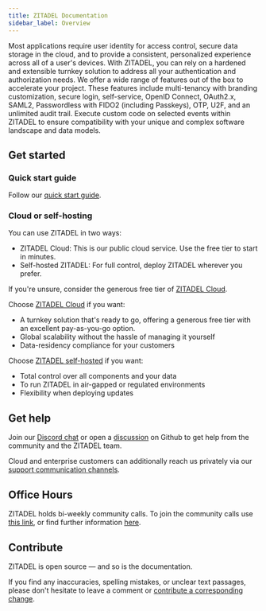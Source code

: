 ```yaml
---
title: ZITADEL Documentation
sidebar_label: Overview
---
```


Most applications require user identity for access control, secure data storage in the cloud, and to provide a consistent, personalized experience across all of a user's devices.
With ZITADEL, you can rely on a hardened and extensible turnkey solution to address all your authentication and authorization needs. We offer a wide range of features out of the box to accelerate your project. These features include multi-tenancy with branding customization, secure login, self-service, OpenID Connect, OAuth2.x, SAML2, Passwordless with FIDO2 (including Passkeys), OTP, U2F, and an unlimited audit trail. Execute custom code on selected events within ZITADEL to ensure compatibility with your unique and complex software landscape and data models.

## Get started

### Quick start guide

Follow our [quick start guide](/guides/start/quickstart).

### Cloud or self-hosting

You can use ZITADEL in two ways:

- ZITADEL Cloud: This is our public cloud service. Use the free tier to start in minutes.
- Self-hosted ZITADEL: For full control, deploy ZITADEL wherever you prefer.

If you're unsure, consider the generous free tier of [ZITADEL Cloud](./manage/cloud/overview).

Choose [ZITADEL Cloud](./manage/cloud/overview) if you want:

- A turnkey solution that's ready to go, offering a generous free tier with an excellent pay-as-you-go option.
- Global scalability without the hassle of managing it yourself
- Data-residency compliance for your customers

Choose [ZITADEL self-hosted](/self-hosting/deploy/overview) if you want:

- Total control over all components and your data
- To run ZITADEL in air-gapped or regulated environments
- Flexibility when deploying updates

## Get help

Join our [Discord chat](https://zitadel.com/chat) or open a [discussion](https://github.com/zitadel/zitadel/discussions) on Github to get help from the community and the ZITADEL team.

Cloud and enterprise customers can additionally reach us privately via our [support communication channels](/legal/service-description/support-services).

## Office Hours

ZITADEL holds bi-weekly community calls. To join the community calls use [this link](https://zitadel.com/office-hours), or find further information [here](https://github.com/zitadel/zitadel/blob/main/MEETING_SCHEDULE.md).

## Contribute

ZITADEL is open source — and so is the documentation.

If you find any inaccuracies, spelling mistakes, or unclear text passages, please don't hesitate to leave a comment or [contribute a corresponding change](https://github.com/zitadel/zitadel/blob/main/CONTRIBUTING.md).
